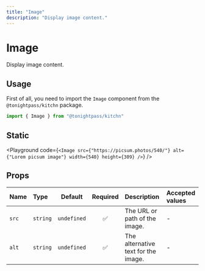 ```yaml
---
title: "Image"
description: "Display image content."
---
```



# Image

Display image content.

## Usage

First of all, you need to import the `Image` component from the `@tonightpass/kitchn` package.

```js
import { Image } from "@tonightpass/kitchn"
```

## Static

<Playground
  code={`
  <Image
    src={"https://picsum.photos/540/"}
    alt={"Lorem picsum image"}
    width={540}
    height={309}
/>
`}
/>

## Props

| Name | Type | Default | Required | Description | Accepted values |
| :--- | :--- | :-----: | :------: | :---------- | :-------------- |
| `src` | `string` | `undefined` | ✅ | The URL or path of the image. | - |
| `alt` | `string` | `undefined` | ✅ | The alternative text for the image. | - |